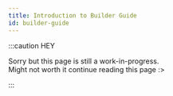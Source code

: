 ```yaml
---
title: Introduction to Builder Guide
id: builder-guide
---
```


:::caution HEY

Sorry but this page is still a work-in-progress.<br/>
Might not worth it continue reading this page :>


:::